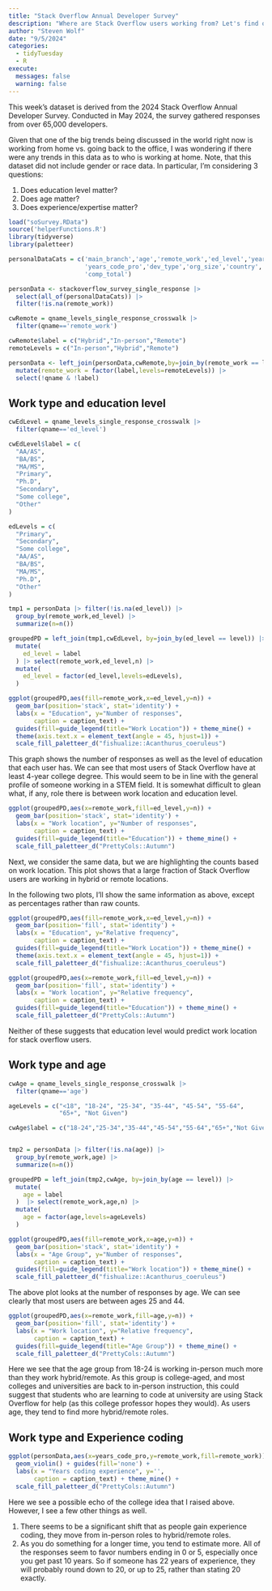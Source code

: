 ```yaml
---
title: "Stack Overflow Annual Developer Survey"
description: "Where are Stack Overflow users working from? Let's find out."
author: "Steven Wolf"
date: "9/5/2024"
categories:
  - tidyTuesday
  - R 
execute: 
  messages: false
  warning: false
---
```


This week's dataset is derived from the 2024 Stack Overflow Annual Developer Survey. Conducted in May 2024, the survey gathered responses from over 65,000 developers.

Given that one of the big trends being discussed in the world right now is working from home vs. going back to the office, I was wondering if there were any trends in this data as to who is working at home. Note, that this dataset did not include gender or race data. In particular, I'm considering 3 questions:

1. Does education level matter?
2. Does age matter?
3. Does experience/expertise matter?

```r
load("soSurvey.RData")
source('helperFunctions.R')
library(tidyverse)
library(paletteer)

personalDataCats = c('main_branch','age','remote_work','ed_level','years_code',
                     'years_code_pro','dev_type','org_size','country','currency',
                     'comp_total')

personData <- stackoverflow_survey_single_response |>
  select(all_of(personalDataCats)) |>
  filter(!is.na(remote_work))

cwRemote = qname_levels_single_response_crosswalk |>
  filter(qname=='remote_work')

cwRemote$label = c("Hybrid","In-person","Remote")
remoteLevels = c("In-person","Hybrid","Remote")

personData <- left_join(personData,cwRemote,by=join_by(remote_work == level)) |>
  mutate(remote_work = factor(label,levels=remoteLevels)) |> 
  select(!qname & !label)
```

## Work type and education level

```r
cwEdLevel = qname_levels_single_response_crosswalk |>
  filter(qname=='ed_level')

cwEdLevel$label = c(
  "AA/AS",
  "BA/BS",
  "MA/MS",
  "Primary",
  "Ph.D",
  "Secondary",
  "Some college",
  "Other"    
)

edLevels = c(
  "Primary",
  "Secondary",
  "Some college",
  "AA/AS",
  "BA/BS",
  "MA/MS",
  "Ph.D",
  "Other"    
)

tmp1 = personData |> filter(!is.na(ed_level)) |>
  group_by(remote_work,ed_level) |>    
  summarize(n=n()) 

groupedPD = left_join(tmp1,cwEdLevel, by=join_by(ed_level == level)) |>
  mutate(
    ed_level = label
  ) |> select(remote_work,ed_level,n) |>
  mutate(
    ed_level = factor(ed_level,levels=edLevels),
  )
```

```r
ggplot(groupedPD,aes(fill=remote_work,x=ed_level,y=n)) +
  geom_bar(position='stack', stat='identity') + 
  labs(x = "Education", y="Number of responses",
       caption = caption_text) +
  guides(fill=guide_legend(title="Work Location")) + theme_mine() +
  theme(axis.text.x = element_text(angle = 45, hjust=1)) +
  scale_fill_paletteer_d("fishualize::Acanthurus_coeruleus")
```

This graph shows the number of responses as well as the level of education that each user has. We can see that most users of Stack Overflow have at least 4-year college degree. This would seem to be in line with the general profile of someone working in a STEM field. It is somewhat difficult to glean what, if any, role there is between work location and education level.

```r
ggplot(groupedPD,aes(x=remote_work,fill=ed_level,y=n)) +
  geom_bar(position='stack', stat='identity') + 
  labs(x = "Work location", y="Number of responses",
       caption = caption_text) +
  guides(fill=guide_legend(title="Education")) + theme_mine() +
  scale_fill_paletteer_d("PrettyCols::Autumn")
```

Next, we consider the same data, but we are highlighting the counts based on work location. This plot shows that a large fraction of Stack Overflow users are working in hybrid or remote locations.

In the following two plots, I'll show the same information as above, except as percentages rather than raw counts.

```r
ggplot(groupedPD,aes(fill=remote_work,x=ed_level,y=n)) +
  geom_bar(position='fill', stat='identity') + 
  labs(x = "Education", y="Relative frequency",
       caption = caption_text) +
  guides(fill=guide_legend(title="Work Location")) + theme_mine() + 
  theme(axis.text.x = element_text(angle = 45, hjust=1)) +
  scale_fill_paletteer_d("fishualize::Acanthurus_coeruleus")

```

```r
ggplot(groupedPD,aes(x=remote_work,fill=ed_level,y=n)) +
  geom_bar(position='fill', stat='identity') + 
  labs(x = "Work location", y="Relative frequency",
       caption = caption_text) +
  guides(fill=guide_legend(title="Education")) + theme_mine() +
  scale_fill_paletteer_d("PrettyCols::Autumn")
```

Neither of these suggests that education level would predict work location for stack overflow users.

## Work type and age

```r
cwAge = qname_levels_single_response_crosswalk |>
  filter(qname=='age')

ageLevels = c("<18", "18-24", "25-34", "35-44", "45-54", "55-64",
              "65+", "Not Given")

cwAge$label = c("18-24","25-34","35-44","45-54","55-64","65+","Not Given","<18")


tmp2 = personData |> filter(!is.na(age)) |>
  group_by(remote_work,age) |>    
  summarize(n=n()) 

groupedPD = left_join(tmp2,cwAge, by=join_by(age == level)) |>
  mutate(
    age = label
  )  |> select(remote_work,age,n) |>
  mutate(
    age = factor(age,levels=ageLevels)
  )
```

```r
ggplot(groupedPD,aes(fill=remote_work,x=age,y=n)) +
  geom_bar(position='stack', stat='identity') + 
  labs(x = "Age Group", y="Number of responses",
       caption = caption_text) +
  guides(fill=guide_legend(title="Work location")) + theme_mine() +
  scale_fill_paletteer_d("fishualize::Acanthurus_coeruleus")
```

The above plot looks at the number of responses by age. We can see clearly that most users are between ages 25 and 44. 

```r
ggplot(groupedPD,aes(x=remote_work,fill=age,y=n)) +
  geom_bar(position='fill', stat='identity') + 
  labs(x = "Work location", y="Relative frequency",
       caption = caption_text) +
  guides(fill=guide_legend(title="Age Group")) + theme_mine() +
  scale_fill_paletteer_d("PrettyCols::Autumn")
```

Here we see that the age group from 18-24 is working in-person much more than they work hybrid/remote. As this group is college-aged, and most colleges and universities are back to in-person instruction, this could suggest that students who are learning to code at university are using Stack Overflow for help (as this college professor hopes they would).  As users age, they tend to find more hybrid/remote roles.

## Work type and Experience coding

```r
ggplot(personData,aes(x=years_code_pro,y=remote_work,fill=remote_work)) +
  geom_violin() + guides(fill='none') +
  labs(x = "Years coding experience", y='',
       caption = caption_text) + theme_mine() +
  scale_fill_paletteer_d("PrettyCols::Autumn")
```

Here we see a possible echo of the college idea that I raised above. However, I see a few other things as well.

1. There seems to be a significant shift that as people gain experience coding, they move from in-person roles to hybrid/remote roles.
2. As you do something for a longer time, you tend to estimate more. All of the responses seem to favor numbers ending in 0 or 5, especially once you get past 10 years.  So if someone has 22 years of experience, they will probably round down to 20, or up to 25, rather than stating 20 exactly.